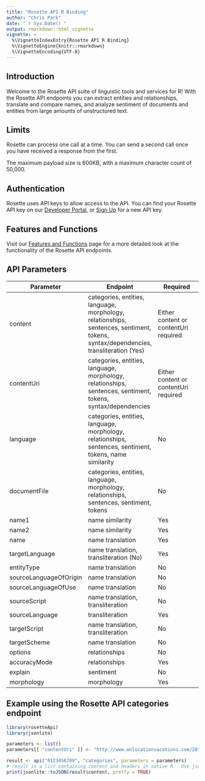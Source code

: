 ```yaml
---
title: "Rosette API R Binding"
author: "Chris Park"
date: "`r Sys.Date()`"
output: rmarkdown::html_vignette
vignette: >
  %\VignetteIndexEntry{Rosette API R Binding}
  %\VignetteEngine{knitr::rmarkdown}
  %\VignetteEncoding{UTF-8}
---
```



## Introduction

Welcome to the Rosette API suite of linguistic tools and services for R! With the Rosette API endpoints you can extract entities and relationships, translate and compare names, and analyze sentiment of documents and entities from large amounts of unstructured text.

## Limits

Rosette can process one call at a time. You can send a second call once you have received a response from the first.

The maximum payload size is 600KB, with a maximum character count of 50,000.

## Authentication
Rosette uses API keys to allow access to the API. You can find your Rosette API key on our [Developer Portal](https://developer.rosette.com/login), or [Sign Up](https://developer.rosette.com/signup) for a new API key.

## Features and Functions

Visit our [Features and Functions](https://developer.rosette.com/features-and-functions#introduction) page for a more detailed look at the functionality of the Rosette API endpoints.

## API Parameters
| Parameter                     | Endpoint                                            | Required
| -------------                 |-------------                                        |-------------
| content                    | categories, entities, language, morphology, relationships, sentences, sentiment, tokens, syntax/dependencies, transliteration (Yes)            | Either content or contentUri required |
| contentUri                      | categories, entities, language, morphology, relationships, sentences, sentiment, tokens, syntax/dependencies       | Either content or contentUri required |
| language                          | categories, entities, language, morphology, relationships, sentences, sentiment, tokens, name similarity                    | No |
| documentFile                      | categories, entities, language, morphology, relationships, sentences, sentiment, tokens                  | No |
| name1                 | name similarity               | Yes |
| name2               | name similarity| Yes |
| name    | name translation     | Yes |
| targetLanguage           | name translation, transliteration (No)          | Yes |
| entityType                 | name translation         | No |
| sourceLanguageOfOrigin        | name translation | No |
| sourceLanguageOfUse                         | name translation       | No |
| sourceScript                     | name translation, transliteration               | No |
| sourceLanguage | transliteration | Yes |
| targetScript                     | name translation, transliteration                   | No |
| targetScheme                        | name translation          | No |
| options              | relationships        | No |
| accuracyMode              | relationships        | Yes |
| explain              | sentiment        | No |
| morphology             | morphology        | Yes |

## Example using the Rosette API categories endpoint
```R
library(rosetteApi)
library(jsonlite)

parameters <- list()
parameters[[ "contentUri" ]] <- "http://www.onlocationvacations.com/2015/03/05/the-new-ghostbusters-movie-begins-filming-in-boston-in-june/"

result <- api("0123456789", "categories", parameters = parameters)
# result is a list containing content and headers in native R.  Use jsonlite::toJSON() to convert to JSON format.
print(jsonlite::toJSON(result$content, pretty = TRUE)
```
